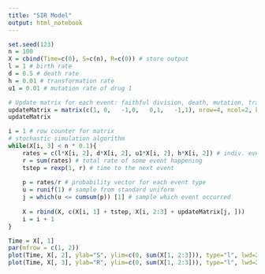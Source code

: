 ```yaml
---
title: "SIR Model"
output: html_notebook
---
```


```r
set.seed(123)
n = 100
X = cbind(Time=c(0), S=c(n), R=c(0)) # store output
l = 1 # birth rate
d = 0.5 # death rate
h = 0.01 # transformation rate
u1 = 0.01 # mutation rate of drug 1

# Update matrix for each event: faithful division, death, mutation, transformation.  
updateMatrix = matrix(c(1, 0,   -1,0,   0,1,   -1,1), nrow=4, ncol=2, byrow=TRUE)
updateMatrix
```


```r
i = 1 # row counter for matrix
# stochastic simulation algorithm
while(X[i, 3] < n * 0.1){
    rates = c(l*X[i, 2], d*X[i, 2], u1*X[i, 2], h*X[i, 2]) # indiv. event rates
    r = sum(rates) # total rate of some event happening
    tstep = rexp(1, r) # time to the next event
    
    p = rates/r # probability vector for each event type
    u = runif(1) # sample from standard uniform
    j = which(u <= cumsum(p)) [1] # sample which event occurred
    
    X = rbind(X, c(X[i, 1] + tstep, X[i, 2:3] + updateMatrix[j, ]))
    i = i + 1
}
```


```r
Time = X[, 1]
par(mfrow = c(1, 2))
plot(Time, X[, 2], ylab="S", ylim=c(0, sum(X[1, 2:3])), type="l", lwd=2)
plot(Time, X[, 3], ylab="R", ylim=c(0, sum(X[1, 2:3])), type="l", lwd=2)
```


